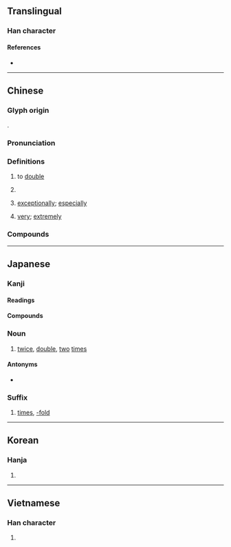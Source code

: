 {{character info/new}}
==Translingual==

===Han character===
{{Han char|rn=9|rad=人|as=08|sn=10|four=20261|canj=OYTR|ids=⿰亻咅}}

====References====
* {{Han ref|kx=0107.190|dkj=00760|dj=0228.040|hdz=10183.040|uh=500D|ud=20493|bh=ADBF|bd=44479}}

----

==Chinese==
{{zh-forms}}

===Glyph origin===
{{Han etym}}
{{Han compound|人|咅|ls=psc|c1=s|c2=p}}.

===Pronunciation===
{{zh-pron
|m=bèi,er=y
|m_note=erhua-ed - “very”
|c=pui5
|h=pfs=phi
|md=buôi
|mn=xm,tp,hc,mg:pē/qz,lk:pěr/xm,zz,kh,tn,tc,yl:pōe/sx,hc,km:pēr/qz:pǒe
|mn_note=Xiamen, Quanzhou: pē/pěr - vernacular; pōe/pǒe - literary
|mn-t=buê6
|w=3be
|mc=y
|oc=y
|ma=y
|cat=v,cls,adv
}}

===Definitions===
{{zh-hanzi}}

# to [[double]]
# {{zh-classifier|the number of [[times]] a value is [[multiplied]]|t=[[time]]s; [[-fold]]}}
#: {{zh-x|一-百 倍|[[hundredfold]]; one hundred times}}
# [[exceptionally]]; [[especially]]
# {{lb|zh|Mandarin|colloquial}} [[very]]; [[extremely]]

===Compounds===
{{zh-der|事倍功半|倍受矚目|利市三倍|倍增|倍日并行|五倍子|五倍子蟲|倍足綱|倍式|倍率|兼倍|加倍|倍比定律|單倍體|偏倍|勇氣百倍|倍道兼進|倍蓰|倍道|倍覺|倍數|倍道兼行|倍力橋|半價倍息|倍兒|倍兒棒|倍畔|倍律|公倍數|力倍功半|事半功倍|倍奉|倍稱|倍感親切|倍常|百倍|獲利倍蓰|鄙倍|聲價十倍|雙倍|身價百倍}}

{{zh-cat|Beginning}}

----

==Japanese==

===Kanji===
{{ja-kanji|grade=3|rs=人08}}

====Readings====
{{ja-readings
|goon=ばい, べ
|kanon=はい
|kun=そむ-く, ま-す
}}

====Compounds====
{{der3|一倍|一粒万倍|数倍|逓倍|人一倍|勇気百倍|倍音|倍加|倍額|倍旧|五倍子|倍数|倍精度|安倍川餅|倍増|倍大|倍率|lang=ja}}

===Noun===
{{ja-noun|ばい}}

# [[twice]], [[double]], [[two]] [[times]]
#: {{ja-usex|田%中さん の 家 は 私 の 家 の '''倍''' の 大きさ だ。|^た%なか-さん の いえ は わたし の いえ の '''ばい''' の おおきさ だ。|Tanaka's house is '''twice''' the size of mine.}}
#: {{ja-usex|'''倍''' に する|'''ばい''' に する|to [[double]]}}

====Antonyms====
* {{ja-r|半|はん|half}}

===Suffix===
{{ja-pos|suffix|ばい}}

# [[times]], [[-fold]]
#: {{ja-usex|この 飛行機 は あの 飛行機 より も ３'''倍''' 速い。|この ひこうき は あの ひこうき より も さん-'''ばい''' はやい。|This plane is a whole three '''times''' faster than that plane.}}
#: {{ja-usex|４ の ５'''倍'''|よん の ご-'''ばい'''|4 '''times''' 5}}

----

==Korean==

===Hanja===
{{ko-hanja|hangeul=[[배]], [[패]]|rv=bae, pae|mr=pae, p'ae}}

# {{defn|lang=ko|sort=人08}}

----

==Vietnamese==

===Han character===
{{vi-hantu|[[bội]], [[bạu]], [[bậu]], [[bụa]], [[buạ]], [[vội]]|rs=人08}}

# {{defn|lang=vi|sort=人08}}